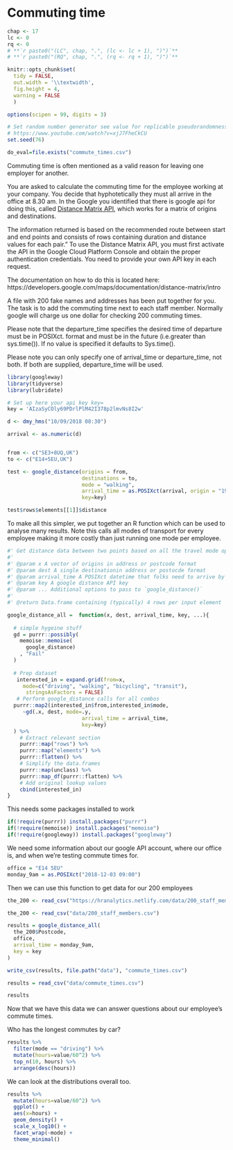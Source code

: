 # Commuting time {#commuting_time}

```r
chap <- 17
lc <- 0
rq <- 0
# **`r paste0("(LC", chap, ".", (lc <- lc + 1), ")")`**
# **`r paste0("(RQ", chap, ".", (rq <- rq + 1), ")")`**

knitr::opts_chunk$set(
  tidy = FALSE, 
  out.width = '\\textwidth', 
  fig.height = 4,
  warning = FALSE
  )

options(scipen = 99, digits = 3)

# Set random number generator see value for replicable pseudorandomness. Why 76?
# https://www.youtube.com/watch?v=xjJ7FheCkCU
set.seed(76)
```


```r
do_eval=file.exists("commute_times.csv")
```

Commuting time is often mentioned as a valid reason for leaving one employer for another. 


You are asked to calculate the commuting time for the employee working at your company. You decide that hyphotetically they must all arrive in the office at 8.30 am. In the Google you identified that there is google api for doing this, called [Distance Matrix API](https://developers.google.com/maps/documentation/distance-matrix/start?csw=1), which works for a matrix of origins and destinations. 

The information returned is based on the recommended route between start and end points and consists of rows containing duration and distance values for each pair." To use the Distance Matrix API, you must first activate the API in the Google Cloud Platform Console and obtain the proper authentication credentials. You need to provide your own API key in each request.

The documentation on how to do this is located here: https://developers.google.com/maps/documentation/distance-matrix/intro

A file with 200 fake names and addresses has been put together for you. The task is to add the commuting time next to each staff member. Normally google will charge us one dollar for checking 200 commuting times.

Please note that the departure_time specifies the desired time of departure must be in POSIXct. format and must be in the future (i.e.greater than sys.time()). If no value is specified it defaults to Sys.time().

Please note you can only specify one of arrival_time or departure_time, not both. If both are supplied, departure_time will be used.

```r
library(googleway)
library(tidyverse)
library(lubridate)

# Set up here your api key key=
key = 'AIzaSyCOly69PDrlPlM42I378p2lmvNs8I2w'

d <- dmy_hms("10/09/2018 08:30")

arrival <- as.numeric(d)


from <- c("SE3+8UQ,UK")
to <- c("E14+5EU,UK")

test <- google_distance(origins = from,
                        destinations = to,
                        mode = "walking",
                        arrival_time = as.POSIXct(arrival, origin = "1970-01-01", tz = "UTC"),
                        key=key)

test$rows$elements[[1]]$distance

```

To make all this simpler, we put together an R function which can be used to analyse many results. Note this calls all modes of transport for every employee making it more costly than just running one mode per employee.

```r
#' Get distance data between two points based on all the travel mode options. Works for many origin points.
#'
#' @param x A vector of origins in address or postcode format
#' @param dest A single destinationin address or postocde format
#' @param arrival_time A POSIXct datetime that folks need to arrive by
#' @param key A google distance API key
#' @param ... Additional options to pass to `google_distance()`
#'
#' @return Data.frame containing (typically) 4 rows per input element

google_distance_all =  function(x, dest, arrival_time, key, ...){
  
  # simple hygeine stuff
  gd = purrr::possibly(
    memoise::memoise(
      google_distance)
    , "Fail"
  )
  
  # Prep dataset
   interested_in = expand.grid(from=x, 
     mode=c("driving", "walking", "bicycling", "transit"), 
      stringsAsFactors = FALSE)
   # Perform google_distance calls for all combos
  purrr::map2(interested_in$from,interested_in$mode, 
     ~gd(.x, dest, mode=.y,
                        arrival_time = arrival_time,
                        key=key)
  ) %>% 
    # Extract relevant section
    purrr::map("rows") %>% 
    purrr::map("elements") %>% 
    purrr::flatten() %>% 
    # Simplify the data.frames
    purrr::map(unclass) %>% 
    purrr::map_df(purrr::flatten) %>% 
    # Add original lookup values
    cbind(interested_in)
}
```

This needs some packages installed to work
```r
if(!require(purrr)) install.packages("purrr")
if(!require(memoise)) install.packages("memoise")
if(!require(googleway)) install.packages("googleway")
```

We need some information about our google API account, where our office is, and when we're testing commute times for.

```r
office = "E14 5EU"
monday_9am = as.POSIXct("2018-12-03 09:00")
```

Then we can use this function to get data for our 200 employees

```r
the_200 <- read_csv("https://hranalytics.netlify.com/data/200_staff_members.csv")
```

```r
the_200 <- read_csv("data/200_staff_members.csv")
```


```r

results = google_distance_all(
  the_200$Postcode,
  office,
  arrival_time = monday_9am,
  key = key
)

write_csv(results, file.path("data"), "commute_times.csv")
```

```r
results = read_csv("data/commute_times.csv")
```

```r
results
```


Now that we have this data we can answer questions about our employee's commute times.

Who has the longest commutes by car?
```r
results %>% 
  filter(mode == "driving") %>% 
  mutate(hours=value/60^2) %>% 
  top_n(10, hours) %>% 
  arrange(desc(hours))
```

We can look at the distributions overall too.
```r
results %>% 
  mutate(hours=value/60^2) %>% 
  ggplot() +
  aes(x=hours) +
  geom_density() +
  scale_x_log10() +
  facet_wrap(~mode) +
  theme_minimal()
```
